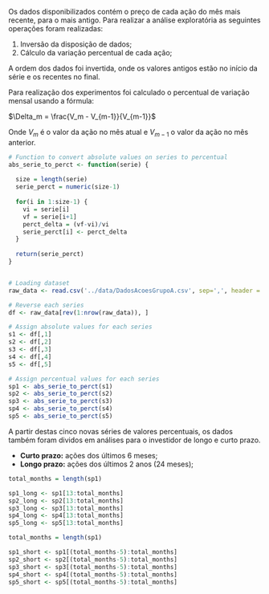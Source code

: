 Os dados disponibilizados contém o preço de cada ação do mês mais recente, para o mais antigo. Para realizar a análise exploratória as seguintes operações foram realizadas:

1. Inversão da disposição de dados;
2. Cálculo da variação percentual de cada ação; 

A ordem dos dados foi invertida, onde os valores antigos estão no início da série e os recentes no final.

Para realização dos experimentos foi calculado o percentual de variação mensal usando a fórmula:

$\Delta_m = \frac{V_m - V_{m-1}}{V_{m-1}}$

Onde $V_m$ é o valor da ação no mês atual e $V_{m-1}$ o valor da ação no mês anterior.

```r
# Function to convert absolute values on series to percentual
abs_serie_to_perct <- function(serie) {
  
  size = length(serie)
  serie_perct = numeric(size-1)
  
  for(i in 1:size-1) {
    vi = serie[i]
    vf = serie[i+1]
    perct_delta = (vf-vi)/vi
    serie_perct[i] <- perct_delta
  }
  
  return(serie_perct)
}


# Loading dataset
raw_data <- read.csv('../data/DadosAcoesGrupoA.csv', sep=',', header = FALSE)

# Reverse each series 
df <- raw_data[rev(1:nrow(raw_data)), ]

# Assign absolute values for each series
s1 <- df[,1]
s2 <- df[,2]
s3 <- df[,3]
s4 <- df[,4]
s5 <- df[,5]

# Assign percentual values for each series
sp1 <- abs_serie_to_perct(s1)
sp2 <- abs_serie_to_perct(s2)
sp3 <- abs_serie_to_perct(s3)
sp4 <- abs_serie_to_perct(s4)
sp5 <- abs_serie_to_perct(s5)

```

A partir destas cinco novas séries de valores percentuais, os dados também foram dividos em análises para o investidor de longo e curto prazo.

- **Curto prazo:** ações dos últimos 6 meses;
- **Longo prazo:** ações dos últimos 2 anos (24 meses);


```r

total_months = length(sp1)

sp1_long <- sp1[13:total_months]
sp2_long <- sp2[13:total_months]
sp3_long <- sp3[13:total_months]
sp4_long <- sp4[13:total_months]
sp5_long <- sp5[13:total_months]


```


```r

total_months = length(sp1)

sp1_short <- sp1[(total_months-5):total_months]
sp2_short <- sp2[(total_months-5):total_months]
sp3_short <- sp3[(total_months-5):total_months]
sp4_short <- sp4[(total_months-5):total_months]
sp5_short <- sp5[(total_months-5):total_months]


```